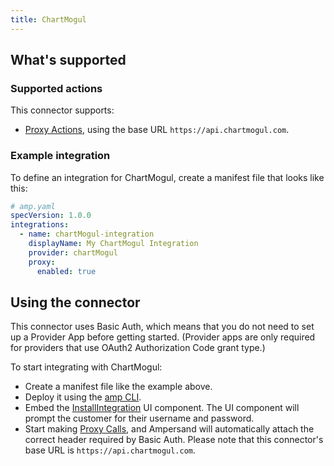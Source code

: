 ```yaml
---
title: ChartMogul
---
```

## What's supported

### Supported actions

This connector supports:
- [Proxy Actions](/define-integrations/proxy-actions), using the base URL `https://api.chartmogul.com`.

### Example integration

To define an integration for ChartMogul, create a manifest file that looks like this:

```YAML
# amp.yaml
specVersion: 1.0.0
integrations:
  - name: chartMogul-integration
    displayName: My ChartMogul Integration
    provider: chartMogul
    proxy:
      enabled: true
```

## Using the connector

This connector uses Basic Auth, which means that you do not need to set up a Provider App before getting started. (Provider apps are only required for providers that use OAuth2 Authorization Code grant type.)

To start integrating with ChartMogul:
- Create a manifest file like the example above.
- Deploy it using the [amp CLI](/cli/overview).
- Embed the [InstallIntegration](/embeddable-ui-components#install-integration) UI component. The UI component will prompt the customer for their username and password.
- Start making [Proxy Calls](/define-integrations/proxy-actions), and Ampersand will automatically attach the correct header required by Basic Auth. Please note that this connector's base URL is `https://api.chartmogul.com`.
